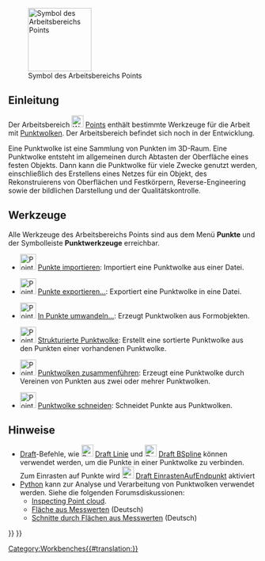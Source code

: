 <languages/>

{{Docnav/de
|[[PartDesign_Workbench/de|Arbeitsbereich PartDesign]]
|[[Reverse_Engineering_Workbench/de|Arbeitsbereich Reverse Engineering]]
|IconL=Workbench_PartDesign.svg
|IconR=Workbench_Reverse_Engineering.svg
}}

[[Image:Workbench_Points.svg|thumb|128px|Symbol des Arbeitsbereichs Points]]

{{TOCright}}

<span id="Introduction"></span>
==Einleitung==

<div class="mw-translate-fuzzy">
Der Arbeitsbereich [[Image:Workbench_Points.svg|24px]] [[Points_Workbench/de|Points]] enthält bestimmte Werkzeuge für die Arbeit mit [https://de.wikipedia.org/wiki/Punktwolke Punktwolken]. Der Arbeitsbereich befindet sich noch in der Entwicklung.
</div>

Eine Punktwolke ist eine Sammlung von Punkten im 3D-Raum. Eine Punktwolke entsteht im allgemeinen durch Abtasten der Oberfläche eines festen Objekts. Dann kann die Punktwolke für viele Zwecke genutzt werden, einschließlich des Erstellens eines Netzes für ein Objekt, des Rekonstruierens von Oberflächen und Festkörpern, Reverse-Engineering sowie der bildlichen Darstellung und der Qualitätskontrolle.

<span id="Tools"></span>
== Werkzeuge ==

Alle Werkzeuge des Arbeitsbereichs Points sind aus dem Menü '''Punkte''' und der Symbolleiste '''Punktwerkzeuge''' erreichbar.

* [[Image:Points_Import.svg|32px]] [[Points_Import/de|Punkte importieren]]: Importiert eine Punktwolke aus einer Datei.

* [[Image:Points_Export.svg|32px]] [[Points_Export/de|Punkte exportieren...]]: Exportiert eine Punktwolke in eine Datei.

* [[Image:Points_Convert.svg|32px]] [[Points_Convert/de|In Punkte umwandeln...]]: Erzeugt Punktwolken aus Formobjekten.

* [[Image:Points_Structure.svg|32px]] [[Points_Structure/de|Strukturierte Punktwolke]]: Erstellt eine sortierte Punktwolke aus den Punkten einer vorhandenen Punktwolke.

* [[Image:Points_Merge.svg|32px]] [[Points_Merge/de|Punktwolken zusammenführen]]: Erzeugt eine Punktwolke durch Vereinen von Punkten aus zwei oder mehrer Punktwolken.

* [[Image:Points_PolyCut.svg|32px]] [[Points_PolyCut/de|Punktwolke schneiden]]: Schneidet Punkte aus Punktwolken.

<span id="Notes"></span>
==Hinweise==

* [[Draft_Workbench/de|Draft]]-Befehle, wie [[Image:Draft_Line.svg|24px]] [[Draft Line/de|Draft Linie]] und [[Image:Draft_BSpline.svg|24px]] [[Draft BSpline/de|Draft BSpline]] können verwendet werden, um die Punkte in einer Punktwolke zu verbinden. Zum Einrasten auf Punkte wird  [[Image:Draft_Snap_Endpoint.svg|24px]] [[Draft_Snap_Endpoint/de|Draft EinrastenAufEndpunkt]] aktiviert
* [[Python/de|Python]] kann zur Analyse und Verarbeitung von Punktwolken verwendet werden. Siehe die folgenden Forumsdiskussionen:
** [https://forum.freecad.org/viewtopic.php?f=3&t=16098 Inspecting Point cloud].
** [https://forum.freecad.org/viewtopic.php?f=13&t=15988 Fläche aus Messwerten] (Deutsch)
** [https://forum.freecad.org/viewtopic.php?f=13&t=16103 Schnitte durch Flächen aus Messwerten] (Deutsch)


{{Docnav/de
|[[PartDesign_Workbench/de|Arbeitsbereich PartDesign]]
|[[Reverse_Engineering_Workbench/de|Arbeitsbereich Reverse Engineering]]
|IconL=Workbench_PartDesign.svg
|IconR=Workbench_Reverse_Engineering.svg
}}

{{Points Tools navi{{#translation:}}}}
{{Userdocnavi{{#translation:}}}}
[[Category:Workbenches{{#translation:}}]]